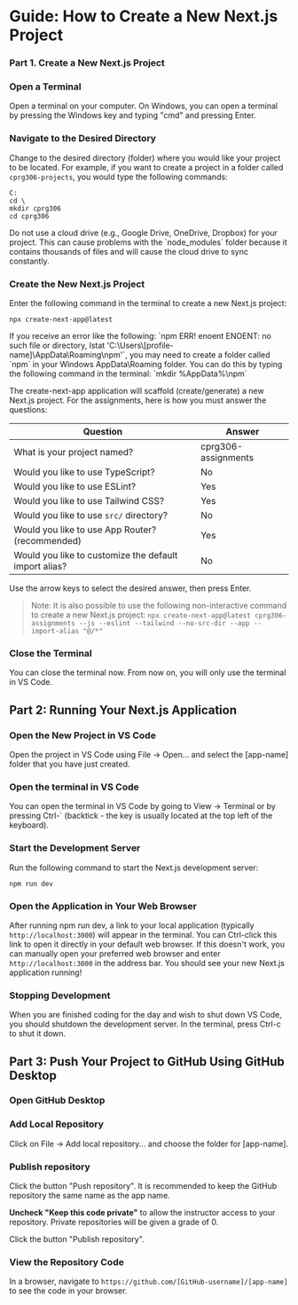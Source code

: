 # Guide: How to Create a New Next.js Project

### Part 1. Create a New Next.js Project


<Steps>

### Open a Terminal

Open a terminal on your computer. On Windows, you can open a terminal by pressing the Windows key and typing "cmd" and pressing Enter.

### Navigate to the Desired Directory

Change to the desired directory (folder) where you would like your project to be located. For example, if you want to create a project in a folder called `cprg306-projects`, you would type the following commands:

```shell
C:
cd \
mkdir cprg306
cd cprg306
```

<Callout type="error" emoji="⚠️">
  Do not use a cloud drive (e.g., Google Drive, OneDrive, Dropbox) for your
  project. This can cause problems with the `node_modules` folder because it
  contains thousands of files and will cause the cloud drive to sync constantly.
</Callout>

### Create the New Next.js Project

Enter the following command in the terminal to create a new Next.js project:

```shell
npx create-next-app@latest
```


<Callout emoji="😣">
  If you receive an error like the following: `npm ERR! enoent ENOENT: no such
  file or directory, lstat 'C:\Users\[profile-name]\AppData\Roaming\npm'`, you
  may need to create a folder called `npm` in your Windows AppData\Roaming
  folder. You can do this by typing the following command in the terminal:
  `mkdir %AppData%\npm`
</Callout>

The create-next-app application will scaffold (create/generate) a new Next.js project. For the assignments, here is how you must answer the questions:

| Question                                              | Answer              |
| ----------------------------------------------------- | ------------------- |
| What is your project named?                           | cprg306-assignments |
| Would you like to use TypeScript?                     | No                  |
| Would you like to use ESLint?                         | Yes                 |
| Would you like to use Tailwind CSS?                   | Yes                 |
| Would you like to use `src/` directory?               | No                  |
| Would you like to use App Router? (recommended)       | Yes                 |
| Would you like to customize the default import alias? | No                  |

Use the arrow keys to select the desired answer, then press Enter.

> Note: It is also possible to use the following non-interactive command to create a new Next.js project:
> `npx create-next-app@latest cprg306-assignments --js --eslint --tailwind --no-src-dir --app --import-alias "@/*"`

### Close the Terminal

You can close the terminal now. From now on, you will only use the terminal in VS Code.

</Steps>

## Part 2: Running Your Next.js Application

<Steps>

### Open the New Project in VS Code

Open the project in VS Code using File -> Open... and select the [app-name] folder that you have just created.

### Open the terminal in VS Code

You can open the terminal in VS Code by going to View -> Terminal or by pressing Ctrl-` (backtick - the key is usually located at the top left of the keyboard).

### Start the Development Server

Run the following command to start the Next.js development server:

```shell
npm run dev
```

### Open the Application in Your Web Browser

After running npm run dev, a link to your local application (typically `http://localhost:3000`) will appear in the terminal. You can Ctrl-click this link to open it directly in your default web browser. If this doesn't work, you can manually open your preferred web browser and enter `http://localhost:3000` in the address bar. You should see your new Next.js application running!

### Stopping Development

When you are finished coding for the day and wish to shut down VS Code, you should shutdown the development server. In the terminal, press Ctrl-c to shut it down.

</Steps>

## Part 3: Push Your Project to GitHub Using GitHub Desktop

<Steps>

### Open GitHub Desktop

### Add Local Repository

Click on File -> Add local repository... and choose the folder for [app-name].

### Publish repository

Click the button "Push repository". It is recommended to keep the GitHub repository the same name as the app name.

**Uncheck "Keep this code private"** to allow the instructor access to your repository. Private repositories will be given a grade of 0.

Click the button "Publish repository".

### View the Repository Code

In a browser, navigate to `https://github.com/[GitHub-username]/[app-name]` to see the code in your browser.

</Steps>
